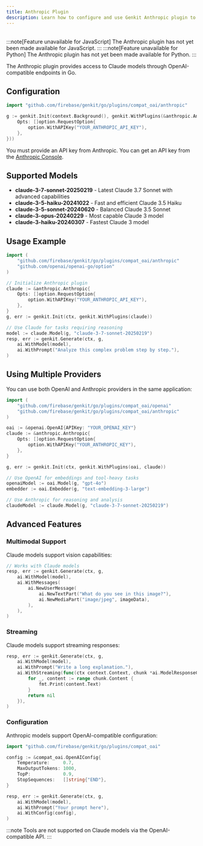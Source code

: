 ```yaml
---
title: Anthropic Plugin
description: Learn how to configure and use Genkit Anthropic plugin to access Claude models in Go.
---
```



<div style="display: flex; justify-content: space-between; align-items: center; gap: 1rem; margin: 1rem 0 1rem 0;">
  <LanguageSelector supportedLanguages="go" />
  <CopyMarkdownButton />
</div>

<LanguageContent lang="js">
  :::note[Feature unavailable for JavaScript]
The Anthropic plugin has not yet been made available for JavaScript.
:::
</LanguageContent>

<LanguageContent lang="python">
  :::note[Feature unavailable for Python]
The Anthropic plugin has not yet been made available for Python.
:::
</LanguageContent>

<LanguageContent lang="go">

The Anthropic plugin provides access to Claude models through OpenAI-compatible endpoints in Go.

## Configuration

```go
import "github.com/firebase/genkit/go/plugins/compat_oai/anthropic"
```

```go
g := genkit.Init(context.Background(), genkit.WithPlugins(&anthropic.Anthropic{
    Opts: []option.RequestOption{
        option.WithAPIKey("YOUR_ANTHROPIC_API_KEY"),
    },
}))
```

You must provide an API key from Anthropic. You can get an API key from the [Anthropic Console](https://console.anthropic.com/).

## Supported Models

- **claude-3-7-sonnet-20250219** - Latest Claude 3.7 Sonnet with advanced capabilities
- **claude-3-5-haiku-20241022** - Fast and efficient Claude 3.5 Haiku
- **claude-3-5-sonnet-20240620** - Balanced Claude 3.5 Sonnet
- **claude-3-opus-20240229** - Most capable Claude 3 model
- **claude-3-haiku-20240307** - Fastest Claude 3 model

## Usage Example

```go
import (
    "github.com/firebase/genkit/go/plugins/compat_oai/anthropic"
    "github.com/openai/openai-go/option"
)

// Initialize Anthropic plugin
claude := &anthropic.Anthropic{
    Opts: []option.RequestOption{
        option.WithAPIKey("YOUR_ANTHROPIC_API_KEY"),
    },
}
g, err := genkit.Init(ctx, genkit.WithPlugins(claude))

// Use Claude for tasks requiring reasoning
model := claude.Model(g, "claude-3-7-sonnet-20250219")
resp, err := genkit.Generate(ctx, g,
    ai.WithModel(model),
    ai.WithPrompt("Analyze this complex problem step by step."),
)
```

## Using Multiple Providers

You can use both OpenAI and Anthropic providers in the same application:

```go
import (
    "github.com/firebase/genkit/go/plugins/compat_oai/openai"
    "github.com/firebase/genkit/go/plugins/compat_oai/anthropic"
)

oai := &openai.OpenAI{APIKey: "YOUR_OPENAI_KEY"}
claude := &anthropic.Anthropic{
    Opts: []option.RequestOption{
        option.WithAPIKey("YOUR_ANTHROPIC_KEY"),
    },
}

g, err := genkit.Init(ctx, genkit.WithPlugins(oai, claude))

// Use OpenAI for embeddings and tool-heavy tasks
openaiModel := oai.Model(g, "gpt-4o")
embedder := oai.Embedder(g, "text-embedding-3-large")

// Use Anthropic for reasoning and analysis
claudeModel := claude.Model(g, "claude-3-7-sonnet-20250219")
```

## Advanced Features

### Multimodal Support

Claude models support vision capabilities:

```go
// Works with Claude models
resp, err := genkit.Generate(ctx, g,
    ai.WithModel(model),
    ai.WithMessages(
        ai.NewUserMessage(
            ai.NewTextPart("What do you see in this image?"),
            ai.NewMediaPart("image/jpeg", imageData),
        ),
    ),
)
```

### Streaming

Claude models support streaming responses:

```go
resp, err := genkit.Generate(ctx, g,
    ai.WithModel(model),
    ai.WithPrompt("Write a long explanation."),
    ai.WithStreaming(func(ctx context.Context, chunk *ai.ModelResponseChunk) error {
        for _, content := range chunk.Content {
            fmt.Print(content.Text)
        }
        return nil
    }),
)
```

### Configuration

Anthropic models support OpenAI-compatible configuration:

```go
import "github.com/firebase/genkit/go/plugins/compat_oai"

config := &compat_oai.OpenAIConfig{
    Temperature:     0.7,
    MaxOutputTokens: 1000,
    TopP:            0.9,
    StopSequences:   []string{"END"},
}

resp, err := genkit.Generate(ctx, g,
    ai.WithModel(model),
    ai.WithPrompt("Your prompt here"),
    ai.WithConfig(config),
)
```

:::note
Tools are not supported on Claude models via the OpenAI-compatible API.
:::

</LanguageContent>
